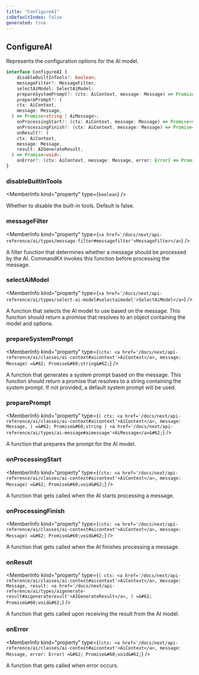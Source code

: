 ```yaml
---
title: "ConfigureAI"
isDefaultIndex: false
generated: true
---
```



<!-- This file was generated from the CommandKit source. Do not modify. Instead, re-run the "docgen" script -->


## ConfigureAI

<GenerationInfo sourceFile="packages/ai/src/configure.ts" sourceLine="16" packageName="@commandkit/ai" />

Represents the configuration options for the AI model.

```ts title="Signature"
interface ConfigureAI {
    disableBuiltInTools?: boolean;
    messageFilter?: MessageFilter;
    selectAiModel: SelectAiModel;
    prepareSystemPrompt?: (ctx: AiContext, message: Message) => Promise<string>;
    preparePrompt?: (
    ctx: AiContext,
    message: Message,
  ) => Promise<string | AiMessage>;
    onProcessingStart?: (ctx: AiContext, message: Message) => Promise<void>;
    onProcessingFinish?: (ctx: AiContext, message: Message) => Promise<void>;
    onResult?: (
    ctx: AiContext,
    message: Message,
    result: AIGenerateResult,
  ) => Promise<void>;
    onError?: (ctx: AiContext, message: Message, error: Error) => Promise<void>;
}
```

<div className="members-wrapper">

### disableBuiltInTools

<MemberInfo kind="property" type={`boolean`}   />

Whether to disable the built-in tools. Default is false.
### messageFilter

<MemberInfo kind="property" type={`<a href='/docs/next/api-reference/ai/types/message-filter#messagefilter'>MessageFilter</a>`}   />

A filter function that determines whether a message should be processed by the AI.
CommandKit invokes this function before processing the message.
### selectAiModel

<MemberInfo kind="property" type={`<a href='/docs/next/api-reference/ai/types/select-ai-model#selectaimodel'>SelectAiModel</a>`}   />

A function that selects the AI model to use based on the message.
This function should return a promise that resolves to an object containing the model and options.
### prepareSystemPrompt

<MemberInfo kind="property" type={`(ctx: <a href='/docs/next/api-reference/ai/classes/ai-context#aicontext'>AiContext</a>, message: Message) =&#62; Promise&#60;string&#62;`}   />

A function that generates a system prompt based on the message.
This function should return a promise that resolves to a string containing the system prompt.
If not provided, a default system prompt will be used.
### preparePrompt

<MemberInfo kind="property" type={`(     ctx: <a href='/docs/next/api-reference/ai/classes/ai-context#aicontext'>AiContext</a>,     message: Message,   ) =&#62; Promise&#60;string | <a href='/docs/next/api-reference/ai/types/ai-message#aimessage'>AiMessage</a>&#62;`}   />

A function that prepares the prompt for the AI model.
### onProcessingStart

<MemberInfo kind="property" type={`(ctx: <a href='/docs/next/api-reference/ai/classes/ai-context#aicontext'>AiContext</a>, message: Message) =&#62; Promise&#60;void&#62;`}   />

A function that gets called when the AI starts processing a message.
### onProcessingFinish

<MemberInfo kind="property" type={`(ctx: <a href='/docs/next/api-reference/ai/classes/ai-context#aicontext'>AiContext</a>, message: Message) =&#62; Promise&#60;void&#62;`}   />

A function that gets called when the AI finishes processing a message.
### onResult

<MemberInfo kind="property" type={`(     ctx: <a href='/docs/next/api-reference/ai/classes/ai-context#aicontext'>AiContext</a>,     message: Message,     result: <a href='/docs/next/api-reference/ai/types/aigenerate-result#aigenerateresult'>AIGenerateResult</a>,   ) =&#62; Promise&#60;void&#62;`}   />

A function that gets called upon receiving the result from the AI model.
### onError

<MemberInfo kind="property" type={`(ctx: <a href='/docs/next/api-reference/ai/classes/ai-context#aicontext'>AiContext</a>, message: Message, error: Error) =&#62; Promise&#60;void&#62;`}   />

A function that gets called when error occurs.


</div>
